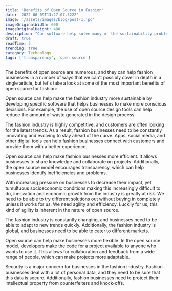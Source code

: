 ```yaml
---
title: 'Benefits of Open Source in Fashion'
date: '2022-06-09T13:27:07.322Z'
image: '/assets/images/blog/post-1.jpg'
imageOriginalWidth: 600
imageOriginalHeight: 400
description: "Can software help solve many of the sustainability problems that fashion and textile brands are facing? How can open source help?"
draft: true
readTime: 5
trending: true
category: Technology
tags: ['transparency', 'open source']
---
```


The benefits of open source are numerous, and they can help fashion
businesses in a number of ways that we can't possibly cover in depth in a
single article, but let's take a look at some of the most important benefits
of open source for fashion:

Open source can help make the fashion industry more sustainable by
developing specific software that helps businesses to make more conscious
decisions. For example, the use of open source design tools can help reduce
the amount of waste generated in the design process.


The fashion industry is highly competitive, and customers are often looking
for the latest trends. As a result, fashion businesses need to be
constantly innovating and evolving to stay ahead of the curve. Apps, social
media, and other digital tools can help fashion businesses connect with
customers and provide them with a better experience.

Open source can help make fashion businesses more efficient. It allows
businesses to share knowledge and collaborate on projects. Additionally,
the open source model encourages transparency, which can help businesses
identify inefficiencies and problems.

With increasing pressure on businesses to decrease their impact, yet
tumultuous socioeconomic conditions making this increasingly difficult to
do, innovation and economic growth from the industry is greatly at risk. We
need to be able to try different solutions out without buying in completely
unless it works for us. We need agility and efficiency. Luckily for us,
this kind of agility is inherent in the nature of open source.

The fashion industry is constantly changing, and businesses need to be able
to adapt to new trends quickly. Additionally, the fashion industry is
global, and businesses need to be able to cater to different markets.

Open source can help make businesses more flexible. In the open source
model, developers make the code for a project available to anyone who
wants to use it. This allows for collaboration and feedback from a wide
range of people, which can make projects more adaptable.

Security is a major concern for businesses in the fashion industry. Fashion
businesses deal with a lot of personal data, and they need to be sure that
this data is secure. Additionally, fashion businesses need to protect their
intellectual property from counterfeiters and knock-offs.
